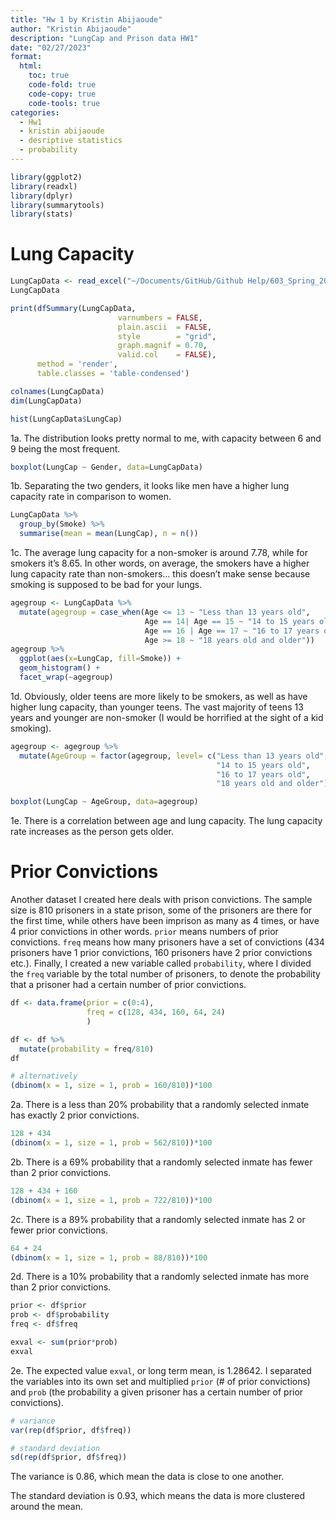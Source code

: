 ```yaml
---
title: "Hw 1 by Kristin Abijaoude"
author: "Kristin Abijaoude"
description: "LungCap and Prison data HW1"
date: "02/27/2023"
format:
  html:
    toc: true
    code-fold: true
    code-copy: true
    code-tools: true
categories:
  - Hw1
  - kristin abijaoude
  - desriptive statistics 
  - probability
---
```


```r
library(ggplot2)
library(readxl)
library(dplyr)
library(summarytools)
library(stats)
```

# Lung Capacity

```r
LungCapData <- read_excel("~/Documents/GitHub/Github Help/603_Spring_2023/posts/_data/LungCapData.xls")
LungCapData
```

```r
print(dfSummary(LungCapData,
                        varnumbers = FALSE,
                        plain.ascii  = FALSE, 
                        style        = "grid", 
                        graph.magnif = 0.70, 
                        valid.col    = FALSE),
      method = 'render',
      table.classes = 'table-condensed')
```

```r
colnames(LungCapData)
dim(LungCapData)
```

```r
hist(LungCapData$LungCap)
```
1a. The distribution looks pretty normal to me, with capacity between 6 and 9 being the most frequent. 

```r
boxplot(LungCap ~ Gender, data=LungCapData)
```
1b. Separating the two genders, it looks like men have a higher lung capacity rate in comparison to women.

```r
LungCapData %>%
  group_by(Smoke) %>%
  summarise(mean = mean(LungCap), n = n())
```
1c. The average lung capacity for a non-smoker is around 7.78, while for smokers it's 8.65. In other words, on average, the smokers have a higher lung capacity rate than non-smokers... this doesn't make sense because smoking is supposed to be bad for your lungs.

```r
agegroup <- LungCapData %>%
  mutate(agegroup = case_when(Age <= 13 ~ "Less than 13 years old",
                              Age == 14| Age == 15 ~ "14 to 15 years old",
                              Age == 16 | Age == 17 ~ "16 to 17 years old",
                              Age >= 18 ~ "18 years old and older"))
agegroup %>%
  ggplot(aes(x=LungCap, fill=Smoke)) +
  geom_histogram() +
  facet_wrap(~agegroup)
```
1d. Obviously, older teens are more likely to be smokers, as well as have higher lung capacity, than younger teens. The vast majority of teens 13 years and younger are non-smoker (I would be horrified at the sight of a kid smoking).

```r
agegroup <- agegroup %>%
  mutate(AgeGroup = factor(agegroup, level= c("Less than 13 years old", 
                                              "14 to 15 years old",
                                              "16 to 17 years old",
                                              "18 years old and older")))

boxplot(LungCap ~ AgeGroup, data=agegroup)
```

1e. There is a correlation between age and lung capacity. The lung capacity rate increases as the person gets older.

# Prior Convictions

Another dataset I created here deals with prison convictions. The sample size is 810 prisoners in a state prison, some of the prisoners are there for the first time, while others have been imprison as many as 4 times, or have 4 prior convictions in other words. `prior` means numbers of prior convictions. `freq` means how many prisoners have a set of convictions (434 prisoners have 1 prior convictions, 160 prisoners have 2 prior convictions etc.). Finally, I created a new variable called `probability`, where I divided the `freq` variable by the total number of prisoners, to denote the probability that a prisoner had a certain number of prior convictions.

```r
df <- data.frame(prior = c(0:4), 
                 freq = c(128, 434, 160, 64, 24)
                 )

df <- df %>%
  mutate(probability = freq/810)
df
```

```r
# alternatively
(dbinom(x = 1, size = 1, prob = 160/810))*100
```

2a. There is a less than 20% probability that a randomly selected inmate has exactly 2 prior convictions.

```r
128 + 434
(dbinom(x = 1, size = 1, prob = 562/810))*100
```

2b. There is a 69% probability that a randomly selected inmate has fewer than 2 prior convictions.

```r
128 + 434 + 160
(dbinom(x = 1, size = 1, prob = 722/810))*100
```

2c. There is a 89% probability that a randomly selected inmate has 2 or fewer prior convictions.

```r
64 + 24
(dbinom(x = 1, size = 1, prob = 88/810))*100
```

2d. There is a 10% probability that a randomly selected inmate has more than 2 prior convictions.

```r
prior <- df$prior
prob <- df$probability
freq <- df$freq

exval <- sum(prior*prob)
exval
```

2e. The expected value `exval`, or long term mean, is 1.28642. I separated the variables into its own set and multiplied `prior` (# of prior convictions) and `prob` (the probability a given prisoner has a certain number of prior convictions).

```r
# variance
var(rep(df$prior, df$freq))

# standard deviation
sd(rep(df$prior, df$freq))
```
The variance is 0.86, which mean the data is close to one another.

The standard deviation is 0.93, which means the data is more clustered around the mean.
